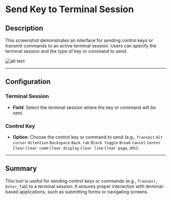 # Send Key to Terminal Session

## Description

This screenshot demonstrates an interface for sending control keys or transmit commands to an active terminal session. Users can specify the terminal session and the type of key or command to send.

![alt text](../assets/terminal-emulation/send-key-to-terminal-session.png)

---

## Configuration

### Terminal Session

- **Field**: Select the terminal session where the key or command will be sent.

### Control Key

- **Option**: Choose the control key or command to send (e.g., `Transmit`
`Alt cursor`
`Attention`
`Backspace`
`Back tab`
`Block toggle`
`Break`
`Cancel`
`Center`
`Clear`
`Clear comm`
`Clear display`
`Clear line`
`Clear page`, etc).

---

## Summary

This tool is useful for sending control keys or commands (e.g., `Transmit`, `Enter`, `Tab`) to a terminal session. It ensures proper interaction with terminal-based applications, such as submitting forms or navigating screens.